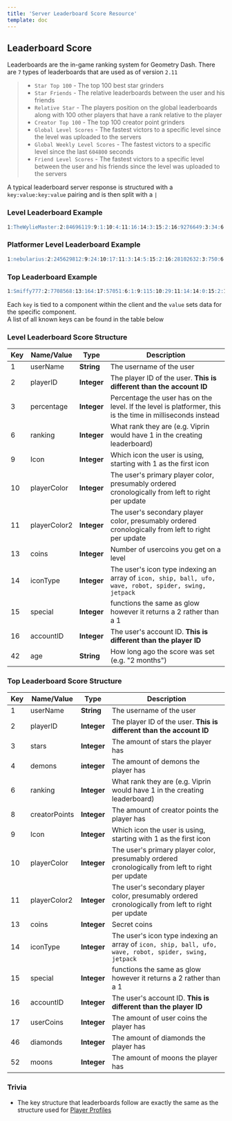 ```yaml
---
title: 'Server Leaderboard Score Resource'
template: doc
---
```


## Leaderboard Score

Leaderboards are the in-game ranking system for Geometry Dash. There are `7` types of leaderboards that are used as of version `2.11` 
> - `Star Top 100` - The top 100 best star grinders
> - `Star Friends` - The relative leaderboards between the user and his friends
> - `Relative Star` - The players position on the global leaderboards along with 100 other players that have a rank relative to the player
> - `Creator Top 100` - The top 100 creator point grinders
> - `Global Level Scores` - The fastest victors to a specific level since the level was uploaded to the servers
> - `Global Weekly Level Scores` - The fastest victors to a specific level since the last `604800` seconds
> - `Friend Level Scores` - The fastest victors to a specific level between the user and his friends since the level was uploaded to the servers

A typical leaderboard server response is structured with a `key:value:key:value` pairing and is then split with a `|`

### **Level Leaderboard Example**

```md
1:TheWylieMaster:2:84696119:9:1:10:4:11:16:14:3:15:2:16:9276649:3:34:6:1:13:0:42:1 second       
```

### **Platformer Level Leaderboard Example**
```md
1:nebularius:2:245629812:9:24:10:17:11:3:14:5:15:2:16:28102632:3:750:6:1:42:21 hours
```

### **Top Leaderboard Example**

```md
1:Smiffy777:2:7708568:13:164:17:57051:6:1:9:115:10:29:11:14:14:0:15:2:16:1413859:3:273000:52:4684:8:0:46:204136:4:7018    
```

Each `key` is tied to a component within the client and the `value` sets data for the specific component.  
A list of all known keys can be found in the table below

### Level Leaderboard Score Structure

| Key | Name/Value                | Type                                         | Description                                                              
|-----|---------------------------|----------------------------------------------|--------------------------------------------------------------------------
| 1   | userName				  | **String**									 | The username of the user
| 2   | playerID				  | **Integer**									 | The player ID of the user. **This is different than the account ID**
| 3   | percentage				  | **Integer**									 | Percentage the user has on the level. If the level is platformer, this is the time in milliseconds instead
| 6   | ranking					  | **Integer**									 | What rank they are (e.g. Viprin would have 1 in the creating leaderboard)
| 9   | Icon					  | **Integer**									 | Which icon the user is using, starting with 1 as the first icon
| 10  | playerColor 			  | **Integer**									 | The user's primary player color, presumably ordered cronologically from left to right per update
| 11  | playerColor2			  | **Integer**									 | The user's secondary player color, presumably ordered cronologically from left to right per update
| 13  | coins        	          | **Integer**									 | Number of usercoins you get on a level
| 14  | iconType				  | **Integer**									 | The user's icon type indexing an array of `icon, ship, ball, ufo, wave, robot, spider, swing, jetpack`
| 15  | special					  | **Integer**									 | functions the same as glow however it returns a 2 rather than a 1
| 16  | accountID				  | **Integer**									 | The user's account ID. **This is different than the player ID**
| 42  | age						  | **String** 									 | How long ago the score was set (e.g. "2 months")

### Top Leaderboard Score Structure

| Key | Name/Value                | Type                                         | Description                                                              
|-----|---------------------------|----------------------------------------------|--------------------------------------------------------------------------
| 1   | userName				  | **String**									 | The username of the user
| 2   | playerID				  | **Integer**									 | The player ID of the user. **This is different than the account ID**
| 3   | stars				  | **Integer**									 | The amount of stars the player has
| 4   | demons            | **integer**               | The amount of demons the player has
| 6   | ranking					  | **Integer**									 | What rank they are (e.g. Viprin would have 1 in the creating leaderboard)
| 8   | creatorPoints     | **Integer**                  | The amount of creator points the player has
| 9   | Icon					  | **Integer**									 | Which icon the user is using, starting with 1 as the first icon
| 10  | playerColor 			  | **Integer**									 | The user's primary player color, presumably ordered cronologically from left to right per update
| 11  | playerColor2			  | **Integer**									 | The user's secondary player color, presumably ordered cronologically from left to right per update
| 13  | coins        	          | **Integer**									 | Secret coins
| 14  | iconType				  | **Integer**									 | The user's icon type indexing an array of `icon, ship, ball, ufo, wave, robot, spider, swing, jetpack`
| 15  | special					  | **Integer**									 | functions the same as glow however it returns a 2 rather than a 1
| 16  | accountID				  | **Integer**									 | The user's account ID. **This is different than the player ID**
| 17  | userCoins         | **Integer**                  | The amount of user coins the player has
| 46  | diamonds          | **Integer**                  | The amount of diamonds the player has
| 52  | moons             | **Integer**                  | The amount of moons the player has

### Trivia

- The key structure that leaderboards follow are exactly the same as the structure used for [Player Profiles](/resources/server/user.md)  
